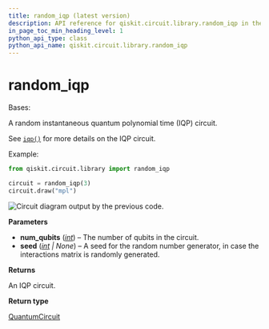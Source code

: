 ```yaml
---
title: random_iqp (latest version)
description: API reference for qiskit.circuit.library.random_iqp in the latest version of qiskit
in_page_toc_min_heading_level: 1
python_api_type: class
python_api_name: qiskit.circuit.library.random_iqp
---
```


<span id="random-iqp" />

# random\_iqp

<Class id="qiskit.circuit.library.random_iqp" isDedicatedPage={true} github="https://github.com/Qiskit/qiskit/tree/stable/1.4/qiskit/circuit/library/iqp.py#L150-L180" signature="qiskit.circuit.library.random_iqp(num_qubits, seed=None)" modifiers="class">
  Bases:

  A random instantaneous quantum polynomial time (IQP) circuit.

  See [`iqp()`](qiskit.circuit.library.iqp_function#qiskit.circuit.library.iqp "qiskit.circuit.library.iqp") for more details on the IQP circuit.

  Example:

  ```python
  from qiskit.circuit.library import random_iqp

  circuit = random_iqp(3)
  circuit.draw("mpl")
  ```

  ![Circuit diagram output by the previous code.](/images/api/qiskit/qiskit-circuit-library-random_iqp-1.avif)

  **Parameters**

  *   **num\_qubits** ([*int*](https://docs.python.org/3/library/functions.html#int "(in Python v3.13)")) – The number of qubits in the circuit.
  *   **seed** ([*int*](https://docs.python.org/3/library/functions.html#int "(in Python v3.13)") *| None*) – A seed for the random number generator, in case the interactions matrix is randomly generated.

  **Returns**

  An IQP circuit.

  **Return type**

  [QuantumCircuit](qiskit.circuit.QuantumCircuit "qiskit.circuit.QuantumCircuit")
</Class>

